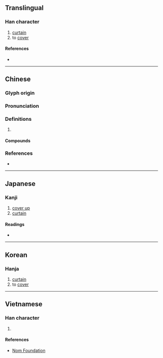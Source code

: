 {{character info/new}}
{{also|帱}}
==Translingual==

===Han character===
{{Han char|rn=50|rad=巾|as=14|sn=17|four=44241|canj=LBGNI|ids=⿰巾壽}}

# [[curtain]]
# to [[cover]]

====References====
* {{Han ref|kx=0338.010|dkj=09127|dj=0644.300|hdz=10757.010|uh=5E6C|ud=24172|bh=ECDB|bd=60635}}

----

==Chinese==
{{zh-forms|s=帱}}

===Glyph origin===
{{Han etym}}

===Pronunciation===
{{zh-pron
|m=chóu
|c=dou6,tou4,cau4
|mc=y
|oc=y
|cat=
}}

===Definitions===
{{zh-hanzi}}

# {{rfdef|zh}}

====Compounds====
{{zh-der|同衾幬|覆幬}}

===References===
* {{R:yue:mfccd}}

----

==Japanese==

===Kanji===
{{ja-kanji|grade=|rs=巾14}}

# [[cover up]]
# [[curtain]]

====Readings====
* {{ja-readings|on=[[ちゅう]] (chū), [[じゅ]] (ju), [[とう]] (tō), [[どう]] (dō)|kun=[[とばり]] (tobari)}}

----

==Korean==

===Hanja===
{{ko-hanja|hangeul=주|rv=ju|mr=chu}}

# [[curtain]]
# to [[cover]]

----

==Vietnamese==

===Han character===
{{vi-readings|rs=巾14|hanviet=[[đáo]], [[trù]]}}

# {{defn|lang=vi|sort=巾14}}

====References====
* [http://nomfoundation.org/common/nom_details.php?codepoint=5e6c Nom Foundation]